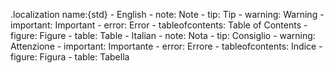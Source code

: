 <!-- stdlib localization table -->

.localization name:{std}
    - English
        - note: Note
        - tip: Tip
        - warning: Warning
        - important: Important
        - error: Error
        - tableofcontents: Table of Contents
        - figure: Figure
        - table: Table
    - Italian
        - note: Nota
        - tip: Consiglio
        - warning: Attenzione
        - important: Importante
        - error: Errore
        - tableofcontents: Indice
        - figure: Figura
        - table: Tabella